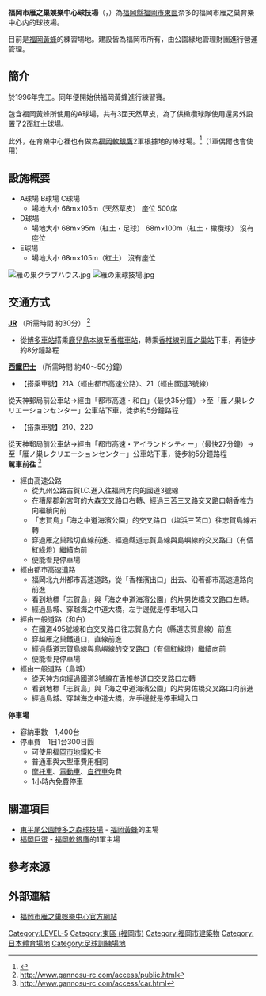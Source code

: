 {{Infobox_Stadium
| stadium_name      = 福岡市雁之巢娛樂中心球技場
| fullname          = 福岡市雁の巣レクリエーションセンター球技場
| image             = [[File:雁の巣レクリエーションセンター球技場.jpg|雁の巣レクリエーションセンター球技場]]
| location          = {{JPN}}<br />[[福岡縣|福岡縣]][[福岡市|福岡市]][[東區_(福岡市)|東區]]奈多1302-53
| coordinates       = {{Coord|33|35|9.23|N|130|27|38.8|E|type:landmark|display=it}}
| opened            = 1996年
| owner             = [[福岡市政府|福岡市政府]]
| operator          = 公園緑地管理財団
| architect         = 戸田建設
| tenants           = [[福岡黃蜂|福岡黃蜂]]
| seating_capacity  = 500人
| dimensions        = 68 x 105 m x 3面
}}
{{japanese|japanese=福岡市雁の巣レクリエーションセンター球技場|kana=ふくおかし がんのす レクリエーションセンター きゅうぎじょう|romaji=Fukuoka-shi Gannosu Rekuriēshon-sentā Kyūgijō}}

'''福岡市雁之巢娛樂中心球技場'''（{{lang-ja|福岡市雁の巣レクリエーションセンター球技場}}，{{lang-en|Gannosu Recreation Center Stadium}}）為[[福岡縣|福岡縣]][[福岡市|福岡市]][[東區_(福岡市)|東區]]奈多的福岡市雁之巢育樂中心内的球技場。

目前是[[福岡黃蜂|福岡黃蜂]]的練習場地。建設皆為福岡市所有，由公園綠地管理財團進行營運管理。

== 簡介 ==
於1996年完工。同年便開始供福岡黃蜂進行練習賽。

包含福岡黃蜂所使用的A球場，共有3面天然草皮，為了供橄欖球隊使用還另外設置了2面紅土球場。

此外，在育樂中心裡也有做為[[福岡軟銀鷹|福岡軟銀鷹]]2軍根據地的棒球場。<ref>{{cite web |url=http://www.softbankhawks.co.jp/farm/stadium_gannosu.php |title=存档副本 |accessdate=2015-12-01 |deadurl=yes |archiveurl=https://web.archive.org/web/20151208114210/http://www.softbankhawks.co.jp/farm/stadium_gannosu.php |archivedate=2015-12-08 }}</ref>（1軍偶爾也會使用）

==設施概要==
* A球場 B球場 C球場
** 場地大小 68m×105m（天然草皮） 座位 500席
* D球場
** 場地大小 68m×95m（紅土・足球） 68m×100m（紅土・橄欖球） 沒有座位
* E球場
** 場地大小 68m×105m（紅土） 沒有座位

[[File:雁の巣クラブハウス.jpg|thumb]]
[[File:雁の巣球技場.jpg|thumb]]

== 交通方式 ==
'''[[JR|JR]]''' （所需時間 約30分） <ref>http://www.gannosu-rc.com/access/public.html</ref>
* 從[[博多車站|博多車站]]搭乘[[鹿兒島本線|鹿兒島本線]]至[[香椎車站|香椎車站]]，轉乘[[香椎線|香椎線]]到[[雁之巢站|雁之巢站]]下車，再徒步約8分鐘路程

'''[[西鐵巴士|西鐵巴士]]''' （所需時間 約40〜50分鐘）
* 【搭乘車號】21A（經由都市高速公路）、21（經由國道3號線）
從天神郵局前公車站→經由「都市高速・和白」（最快35分鐘）→至「雁ノ巣レクリエーションセンター」公車站下車，徒步約5分鐘路程
* 【搭乘車號】210、220
從天神郵局前公車站→經由「都市高速・アイランドシティー」（最快27分鐘）→至「雁ノ巣レクリエーションセンター」公車站下車，徒步約5分鐘路程<br />

'''駕車前往''' <ref>http://www.gannosu-rc.com/access/car.html</ref>
* 經由高速公路
** 從九州公路古賀I.C.進入往福岡方向的國道3號線
** 在糟屋郡新宮町的大森交叉路口右轉、經過三苫三叉路交叉路口朝香椎方向繼續向前
** 「志賀島」「海之中道海濱公園」的交叉路口（塩浜三苫口）往志賀島線右轉
** 穿過雁之巢踏切直線前進、經過縣道志賀島線與島嶼線的交叉路口（有個紅綠燈）繼續向前
** 便能看見停車場
* 經由都市高速道路
** 福岡北九州都市高速道路，從「香椎濱出口」出去、沿著都市高速道路向前進
** 看到地標「志賀島」與「海之中道海濱公園」的片男佐橋交叉路口左轉。
** 經過島城、穿越海之中道大橋，左手邊就是停車場入口
* 經由一般道路（和白）
** 在國道495號線和白交叉路口往志賀島方向（縣道志賀島線）前進
** 穿越雁之巢鐵道口，直線前進
** 經過縣道志賀島線與島嶼線的交叉路口（有個紅綠燈）繼續向前
** 便能看見停車場
* 經由一般道路（島城）
** 從天神方向經過國道3號線在香椎参道口交叉路口左轉
** 看到地標「志賀島」與「海之中道海濱公園」的片男佐橋交叉路口向前進
** 經過島城、穿越海之中道大橋，左手邊就是停車場入口

'''停車場'''
* 容納車數　1,400台
* 停車費　1日1台300日圓
** 可使用[[福岡市地鐵|福岡市地鐵]]IC卡
** 普通車與大型車費用相同
** [[摩托車|摩托車]]、[[電動車|電動車]]、[[自行車|自行車]]免費
** 1小時內免費停車

== 關連項目 ==
* [[東平尾公園博多之森球技場|東平尾公園博多之森球技場]] - [[福岡黃蜂|福岡黃蜂]]的主場
* [[福岡巨蛋|福岡巨蛋]] - [[福岡軟銀鷹|福岡軟銀鷹]]的1軍主場

==參考來源==
<references />

==外部連結==
* [http://www.gannosu-rc.com/ 福岡市雁之巢娛樂中心官方網站]

[[Category:LEVEL-5|Category:LEVEL-5]]
[[Category:東區_(福岡市)|Category:東區 (福岡市)]]
[[Category:福岡市建築物|Category:福岡市建築物]]
[[Category:日本體育場地|Category:日本體育場地]]
[[Category:足球訓練場地|Category:足球訓練場地]]